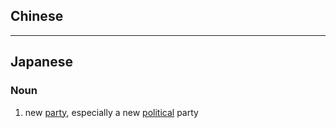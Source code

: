 {{also|新黨}}
==Chinese==
{{zh-see|新黨}}

----

==Japanese==
{{ja-kanjitab|しん|とう|yomi=on}}

===Noun===
{{ja-noun|しんとう}}

# new [[party]], especially a new [[political]] party